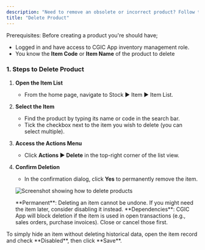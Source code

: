 ```yaml
---
description: "Need to remove an obsolete or incorrect product? Follow these simple steps to delete an item from your CGIC App."
title: "Delete Product"
---
```


<Info>
  Prerequisites: Before creating a product you're should have;

  - Logged in and have access to CGIC App inventory management role.
  - You know the **Item Code** or **Item Name** of the product to delete
</Info>

### **1. Steps to Delete Product**

1. **Open the Item List**
   - From the home page, navigate to Stock ▶️ Item ▶️ Item List.
2. **Select the Item**
   - Find the product by typing its name or code in the search bar.
   - Tick the checkbox next to the item you wish to delete (you can select multiple).
3. **Access the Actions Menu**
   - Click **Actions ▶️ Delete** in the top-right corner of the list view.
4. **Confirm Deletion**
   - In the confirmation dialog, click **Yes** to permanently remove the item.

   ![Screenshot showing how to delete products](/Screenshot2025-05-14at9.18.42AM.png)

   <Note>
     **Permanent**: Deleting an item cannot be undone. If you might need the item later, consider disabling it instead.
   </Note>
   <Note>
     **Dependencies**: CGIC App will block deletion if the item is used in open transactions (e.g., sales orders, purchase invoices). Close or cancel those first.
   </Note>

<Tip>
  To simply hide an item without deleting historical data, open the item record and check **Disabled**, then click **Save**.
</Tip>
